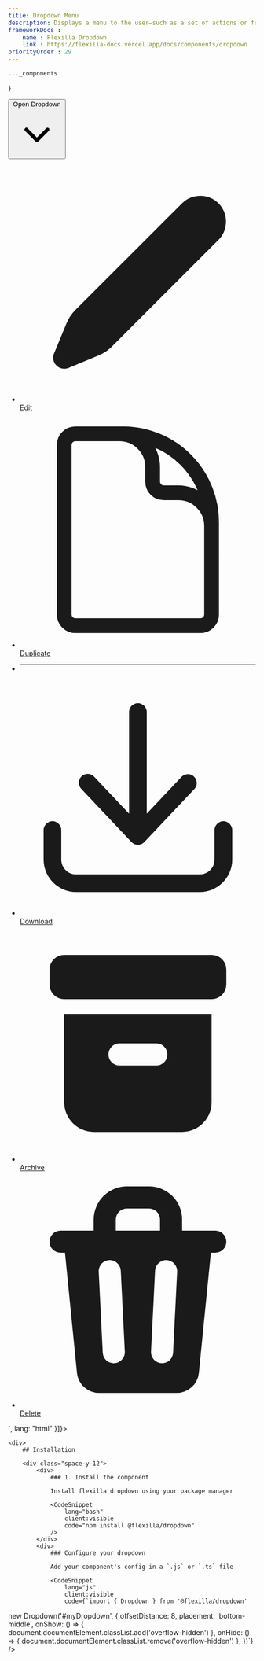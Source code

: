 ```yaml
---
title: Dropdown Menu
description: Displays a menu to the user—such as a set of actions or functions—triggered by a button.
frameworkDocs : 
    name : Flexilla Dropdown
    link : https://flexilla-docs.vercel.app/docs/components/dropdown
priorityOrder : 29
---
```



    ..._components
}

<div className="space-y-20">
    <PreviewBlock codeBlocks={
              [{
            code:`<div>
    <button data-dropdown-trigger data-dropdown-id="myDropdown" class="btn variant-outlined sz-md">
        <span class="btn-label">Open Dropdown</span>
        <svg xmlns="http://www.w3.org/2000/svg" viewBox="0 0 20 20" fill="currentColor" class="size-4">
            <path fill-rule="evenodd" d="M5.22 8.22a.75.75 0 0 1 1.06 0L10 11.94l3.72-3.72a.75.75 0 1 1 1.06 1.06l-4.25 4.25a.75.75 0 0 1-1.06 0L5.22 9.28a.75.75 0 0 1 0-1.06Z" clip-rule="evenodd"></path>
        </svg>
    </button>
    <ul role="menu" id="myDropdown" tabindex="-1" aria-labelledby="menubutton1" aria-activedescendant="mi1" class="bg-ui invisible fixed left-[--fx-popper-placement-x] top-[--fx-popper-placement-y] z-50 w-40 overflow-hidden rounded-[calc(var(--btn-radius)+0.25rem)] border p-1 shadow-lg data-[state=open]:visible data-[state=open]:opacity-100">
        <li id="mi1" role="menuitem">
            <a href="#" class="btn sz-md justify-start hover:bg-primary-600 hover:text-white">
                <svg xmlns="http://www.w3.org/2000/svg" viewBox="0 0 16 16" fill="currentColor" class="size-4">
                    <path fill-rule="evenodd" d="M11.013 2.513a1.75 1.75 0 0 1 2.475 2.474L6.226 12.25a2.751 2.751 0 0 1-.892.596l-2.047.848a.75.75 0 0 1-.98-.98l.848-2.047a2.75 2.75 0 0 1 .596-.892l7.262-7.261Z" clip-rule="evenodd"></path>
                </svg>
                Edit
            </a>
        </li>
        <li id="mi2" role="menuitem">
            <a href="#" class="btn sz-md justify-start hover:bg-primary-600 hover:text-white">
                <svg xmlns="http://www.w3.org/2000/svg" fill="none" viewBox="0 0 24 24" stroke-width="1.5" stroke="currentColor" class="size-4">
                    <path stroke-linecap="round" stroke-linejoin="round" d="M19.5 14.25v-2.625a3.375 3.375 0 0 0-3.375-3.375h-1.5A1.125 1.125 0 0 1 13.5 7.125v-1.5a3.375 3.375 0 0 0-3.375-3.375H8.25m2.25 0H5.625c-.621 0-1.125.504-1.125 1.125v17.25c0 .621.504 1.125 1.125 1.125h12.75c.621 0 1.125-.504 1.125-1.125V11.25a9 9 0 0 0-9-9Z"></path>
                </svg>
                Duplicate
            </a>
        </li>
        <li class="mx-3.5 my-1">
            <hr />
        </li>
        <li id="mi2" role="menuitem">
            <a href="#" class="btn sz-md justify-start hover:bg-primary-600 hover:text-white">
                <svg xmlns="http://www.w3.org/2000/svg" viewBox="0 0 20 20" fill="currentColor" class="size-4">
                    <path d="M10.75 2.75a.75.75 0 0 0-1.5 0v8.614L6.295 8.235a.75.75 0 1 0-1.09 1.03l4.25 4.5a.75.75 0 0 0 1.09 0l4.25-4.5a.75.75 0 0 0-1.09-1.03l-2.955 3.129V2.75Z"></path>
                    <path d="M3.5 12.75a.75.75 0 0 0-1.5 0v2.5A2.75 2.75 0 0 0 4.75 18h10.5A2.75 2.75 0 0 0 18 15.25v-2.5a.75.75 0 0 0-1.5 0v2.5c0 .69-.56 1.25-1.25 1.25H4.75c-.69 0-1.25-.56-1.25-1.25v-2.5Z"></path>
                </svg>
                Download
            </a>
        </li>
        <li id="mi3" role="menuitem">
            <a href="#" class="btn sz-md justify-start hover:bg-primary-600 hover:text-white">
                <svg xmlns="http://www.w3.org/2000/svg" viewBox="0 0 16 16" fill="currentColor" class="size-4">
                    <path d="M3 2a1 1 0 0 0-1 1v1a1 1 0 0 0 1 1h10a1 1 0 0 0 1-1V3a1 1 0 0 0-1-1H3Z"></path>
                    <path fill-rule="evenodd" d="M3 6h10v6a2 2 0 0 1-2 2H5a2 2 0 0 1-2-2V6Zm3 2.75A.75.75 0 0 1 6.75 8h2.5a.75.75 0 0 1 0 1.5h-2.5A.75.75 0 0 1 6 8.75Z" clip-rule="evenodd"></path>
                </svg>
                Archive
            </a>
        </li>
        <li id="mi2" role="menuitem">
            <a href="#" class="btn sz-md justify-start hover:bg-primary-600 hover:text-white">
                <svg xmlns="http://www.w3.org/2000/svg" viewBox="0 0 16 16" fill="currentColor" class="size-4">
                    <path
                        fill-rule="evenodd"
                        d="M5 3.25V4H2.75a.75.75 0 0 0 0 1.5h.3l.815 8.15A1.5 1.5 0 0 0 5.357 15h5.285a1.5 1.5 0 0 0 1.493-1.35l.815-8.15h.3a.75.75 0 0 0 0-1.5H11v-.75A2.25 2.25 0 0 0 8.75 1h-1.5A2.25 2.25 0 0 0 5 3.25Zm2.25-.75a.75.75 0 0 0-.75.75V4h3v-.75a.75.75 0 0 0-.75-.75h-1.5ZM6.05 6a.75.75 0 0 1 .787.713l.275 5.5a.75.75 0 0 1-1.498.075l-.275-5.5A.75.75 0 0 1 6.05 6Zm3.9 0a.75.75 0 0 1 .712.787l-.275 5.5a.75.75 0 0 1-1.498-.075l.275-5.5a.75.75 0 0 1 .786-.711Z"
                        clip-rule="evenodd"></path>
                </svg>
                Delete
            </a>
        </li>
    </ul>
</div>`,
              lang: "html"
          }]}>
        <DropdownMenu />
    </PreviewBlock>

    <div>
        ## Installation
    
        <div class="space-y-12">
            <div>
                ### 1. Install the component

                Install flexilla dropdown using your package manager

                <CodeSnippet
                    lang="bash"
                    client:visible
                    code="npm install @flexilla/dropdown"
                />
            </div>
            <div>
                ### Configure your dropdown

                Add your component's config in a `.js` or `.ts` file 

                <CodeSnippet
                    lang="js"
                    client:visible
                    code={`import { Dropdown } from '@flexilla/dropdown'

new Dropdown('#myDropdown', {
    offsetDistance: 8,
    placement: 'bottom-middle',
    onShow: () => {
        document.documentElement.classList.add('overflow-hidden')
    },
    onHide: () => {
        document.documentElement.classList.remove('overflow-hidden')
    },
})`} />
            </div>
        </div>
    </div>
</div>